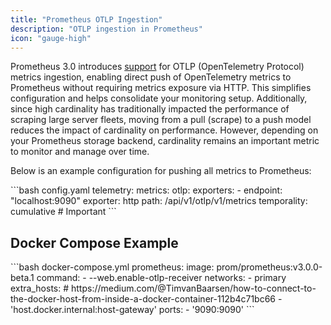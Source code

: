 ---
title: "Prometheus OTLP Ingestion"
description: "OTLP ingestion in Prometheus"
icon: "gauge-high"
---
Prometheus 3.0 introduces [support](https://www.prometheus.io/docs/guides/opentelemetry/) for OTLP (OpenTelemetry Protocol) metrics ingestion, enabling direct push of OpenTelemetry metrics to Prometheus without requiring metrics exposure via HTTP. This simplifies configuration and helps consolidate your monitoring setup. Additionally, since high cardinality has traditionally impacted the performance of scraping large server fleets, moving from a pull (scrape) to a push model reduces the impact of cardinality on performance. However, depending on your Prometheus storage backend, cardinality remains an important metric to monitor and manage over time.

Below is an example configuration for pushing all metrics to Prometheus:

<CodeGroup>
  ```bash config.yaml
  telemetry:
    metrics:
      otlp:
        exporters:
          - endpoint: "localhost:9090"
            exporter: http
            path: /api/v1/otlp/v1/metrics
            temporality: cumulative # Important
  ```
</CodeGroup>

## Docker Compose Example

<CodeGroup>
  ```bash docker-compose.yml
    prometheus:
      image: prom/prometheus:v3.0.0-beta.1
      command:
        - --web.enable-otlp-receiver
      networks:
        - primary
      extra_hosts:
        # https://medium.com/@TimvanBaarsen/how-to-connect-to-the-docker-host-from-inside-a-docker-container-112b4c71bc66
        - 'host.docker.internal:host-gateway'
      ports:
        - '9090:9090'
  ```
</CodeGroup>
